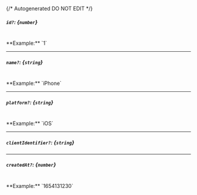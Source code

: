 {/* Autogenerated DO NOT EDIT  */}
##### `id?`: *{`number`}*
<br/>
**Example:** `1`

---
##### `name?`: *{`string`}*
<br/>
**Example:** `iPhone`

---
##### `platform?`: *{`string`}*
<br/>
**Example:** `iOS`

---
##### `clientIdentifier?`: *{`string`}*

---
##### `createdAt?`: *{`number`}*
<br/>
**Example:** `1654131230`


